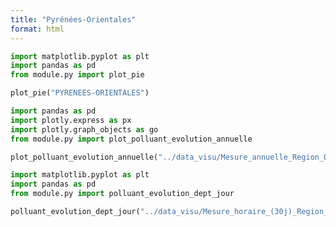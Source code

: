 ```yaml
---
title: "Pyrénées-Orientales"
format: html
---
```


```python
import matplotlib.pyplot as plt
import pandas as pd
from module.py import plot_pie

plot_pie("PYRENEES-ORIENTALES")
```


```python
import pandas as pd
import plotly.express as px
import plotly.graph_objects as go
from module.py import plot_polluant_evolution_annuelle

plot_polluant_evolution_annuelle("../data_visu/Mesure_annuelle_Region_Occitanie_Polluants_Principaux.csv","PYRENEES-ORIENTALES",['NO2', 'PM2.5', 'PM10', 'NOX', 'NO'])
```


```python
import matplotlib.pyplot as plt
import pandas as pd
from module.py import polluant_evolution_dept_jour

polluant_evolution_dept_jour("../data_visu/Mesure_horaire_(30j)_Region_Occitanie_Polluants_Reglementaires.csv",['NO2', 'PM2.5', 'PM10', 'NOX', 'NO'],"PYRENEES-ORIENTALES")
```